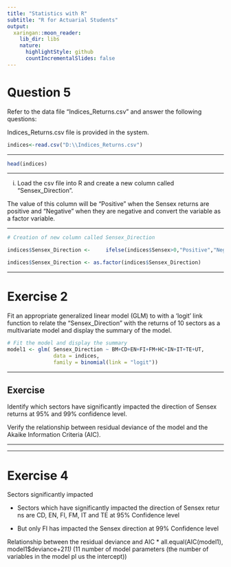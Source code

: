 ```yaml
---
title: "Statistics with R"
subtitle: "R for Actuarial Students"
output:
  xaringan::moon_reader:
    lib_dir: libs
    nature:
      highlightStyle: github
      countIncrementalSlides: false
---
```



Question 5
========================

Refer to the data file “Indices_Returns.csv” and answer the following questions:

Indices_Returns.csv file is provided in the system.

```r
indices<-read.csv("D:\\Indices_Returns.csv")
```


---

```r

head(indices)

```




---

i) Load the csv file into R and create a new column called “Sensex_Direction”. 

The value of this column will be “Positive” when the Sensex returns are positive and “Negative” when they are negative and convert the variable as a factor variable. 

---

```r
# Creation of new column called Sensex_Direction

indices$Sensex_Direction <-     ifelse(indices$Sensex>0,"Positive","Negative")

indices$Sensex_Direction <- as.factor(indices$Sensex_Direction)

```

---

Exercise 2
==================================

Fit an appropriate generalized linear model (GLM) to with a ‘logit’ link function to relate the “Sensex_Direction” with the returns of 10 sectors as a multivariate model and display
the summary of the model. 



```r
# Fit the model and display the summary
model1 <- glm( Sensex_Direction ~ BM+CD+EN+FI+FM+HC+IN+IT+TE+UT,
               data = indices, 
               family = binomial(link = "logit"))
```

---

## Exercise 

Identify which sectors have significantly impacted the direction of Sensex returns at 95% and 99% confidence level.

Verify the relationship between residual deviance of the model and the Akaike Information Criteria (AIC). 


---

\subsection*{Exercise 3}


---

Exercise 4
=================================

Sectors significantly impacted

* Sectors which have significantly impacted the direction of Sensex retur
ns are CD, EN, FI, FM, IT and TE at 95% Confidence level

* But only FI has impacted the Sensex direction at 99% Confidence level


Relationship between the residual deviance and AIC
* all.equal(AIC(model1), model1$deviance+2*11)
* (11 number of model parameters (the number of variables in the model pl
us the intercept))


